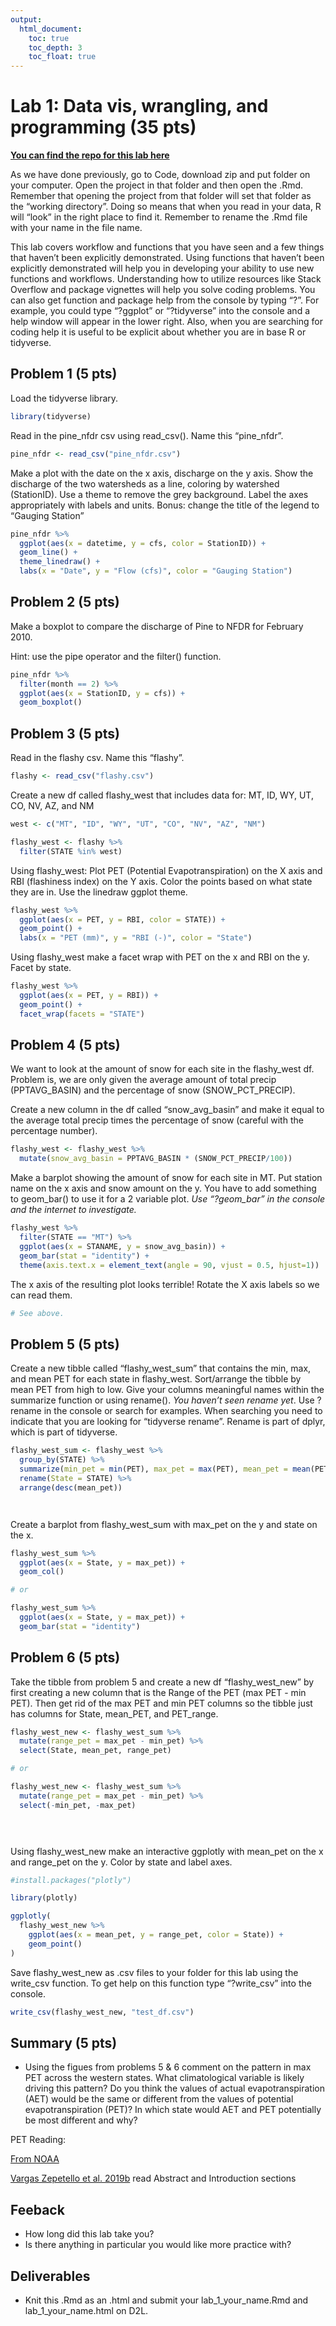 ```yaml
---
output: 
  html_document:
    toc: true
    toc_depth: 3
    toc_float: true
---
```


# Lab 1: Data vis, wrangling, and programming (35 pts)

[**You can find the repo for this lab here**](https://github.com/tpcovino/lab_1){target="_blank"}

As we have done previously, go to Code, download zip and put folder on your computer. Open the project in that folder and then open the .Rmd. Remember that opening the project from that folder will set that folder as the "working directory". Doing so means that when you read in your data, R will "look" in the right place to find it. Remember to rename the .Rmd file with your name in the file name.  

This lab covers workflow and functions that you have seen and a few things that haven't been explicitly demonstrated. Using functions that haven't been explicitly demonstrated will help you in developing your ability to use new functions and workflows. Understanding how to utilize resources like Stack Overflow and package vignettes will help you solve coding problems. You can also get function and package help from the console by typing "?". For example, you could type "?ggplot" or "?tidyverse" into the console and a help window will appear in the lower right. Also, when you are searching for coding help it is useful to be explicit about whether you are in base R or tidyverse. 

## Problem 1 (5 pts)

Load the tidyverse library.
```r
library(tidyverse)

```


Read in the pine_nfdr csv using read_csv(). Name this "pine_nfdr".
```r
pine_nfdr <- read_csv("pine_nfdr.csv")

```


Make a plot with the date on the x axis, discharge on the y axis. Show the discharge of the two watersheds as a line, coloring by watershed (StationID). Use a theme to remove the grey background. Label the axes appropriately with labels and units. Bonus: change the title of the legend to "Gauging Station"
```r
pine_nfdr %>% 
  ggplot(aes(x = datetime, y = cfs, color = StationID)) +
  geom_line() +
  theme_linedraw() +
  labs(x = "Date", y = "Flow (cfs)", color = "Gauging Station")


```


## Problem 2 (5 pts)

Make a boxplot to compare the discharge of Pine to NFDR for February 2010.

Hint: use the pipe operator and the filter() function.

```r

pine_nfdr %>% 
  filter(month == 2) %>% 
  ggplot(aes(x = StationID, y = cfs)) +
  geom_boxplot()


```


## Problem 3 (5 pts)

Read in the flashy csv. Name this "flashy".

```r
flashy <- read_csv("flashy.csv")

```


Create a new df called flashy_west that includes data for: MT, ID, WY, UT, CO, NV, AZ, and NM

```r
west <- c("MT", "ID", "WY", "UT", "CO", "NV", "AZ", "NM")

flashy_west <- flashy %>% 
  filter(STATE %in% west)

```


Using flashy_west: Plot PET (Potential Evapotranspiration) on the X axis and RBI (flashiness index) on the Y axis. Color the points based on what state they are in. Use the linedraw ggplot theme.

```r
flashy_west %>% 
  ggplot(aes(x = PET, y = RBI, color = STATE)) +
  geom_point() + 
  labs(x = "PET (mm)", y = "RBI (-)", color = "State")


```

Using flashy_west make a facet wrap with PET on the x and RBI on the y. Facet by state.

```r
flashy_west %>% 
  ggplot(aes(x = PET, y = RBI)) +
  geom_point() +
  facet_wrap(facets = "STATE")


```


## Problem 4 (5 pts)

We want to look at the amount of snow for each site in the flashy_west df. Problem is, we are only given the average amount of total precip (PPTAVG_BASIN) and the percentage of snow (SNOW_PCT_PRECIP).

Create a new column in the df called "snow_avg_basin" and make it equal to the average total precip times the percentage of snow (careful with the percentage number).

```r
flashy_west <- flashy_west %>% 
  mutate(snow_avg_basin = PPTAVG_BASIN * (SNOW_PCT_PRECIP/100))


```


Make a barplot showing the amount of snow for each site in MT. Put station name on the x axis and snow amount on the y. You have to add something to geom_bar() to use it for a 2 variable plot. *Use "?geom_bar" in the console and the internet to investigate.*

```r
flashy_west %>% 
  filter(STATE == "MT") %>% 
  ggplot(aes(x = STANAME, y = snow_avg_basin)) +
  geom_bar(stat = "identity") +
  theme(axis.text.x = element_text(angle = 90, vjust = 0.5, hjust=1))

```


The x axis of the resulting plot looks terrible! Rotate the X axis labels so we can read them.

```r

# See above. 

```


## Problem 5 (5 pts)

Create a new tibble called "flashy_west_sum" that contains the min, max, and mean PET for each state in flashy_west. Sort/arrange the tibble by mean PET from high to low. Give your columns meaningful names within the summarize function or using rename(). *You haven't seen rename yet*. Use ?rename in the console or search for examples. When searching you need to indicate that you are looking for "tidyverse rename". Rename is part of dplyr, which is part of tidyverse.  


```r

flashy_west_sum <- flashy_west %>% 
  group_by(STATE) %>% 
  summarize(min_pet = min(PET), max_pet = max(PET), mean_pet = mean(PET)) %>% 
  rename(State = STATE) %>% 
  arrange(desc(mean_pet))




```

Create a barplot from flashy_west_sum with max_pet on the y and state on the x. 

```r
flashy_west_sum %>% 
  ggplot(aes(x = State, y = max_pet)) +
  geom_col()

# or 

flashy_west_sum %>% 
  ggplot(aes(x = State, y = max_pet)) +
  geom_bar(stat = "identity")

```



## Problem 6 (5 pts)

Take the tibble from problem 5 and create a new df "flashy_west_new" by first creating a new column that is the Range of the PET (max PET - min PET). Then get rid of the max PET and min PET columns so the tibble just has columns for State, mean_PET, and PET_range.


```r
flashy_west_new <- flashy_west_sum %>%
  mutate(range_pet = max_pet - min_pet) %>% 
  select(State, mean_pet, range_pet)

# or 

flashy_west_new <- flashy_west_sum %>%
  mutate(range_pet = max_pet - min_pet) %>% 
  select(-min_pet, -max_pet)


  
```


Using flashy_west_new make an interactive ggplotly with mean_pet on the x and range_pet on the y. Color by state and label axes. 
```r
#install.packages("plotly")

library(plotly)

ggplotly(
  flashy_west_new %>% 
    ggplot(aes(x = mean_pet, y = range_pet, color = State)) +
    geom_point()
)


```


Save flashy_west_new as .csv files to your folder for this lab using the write_csv function. To get help on this function type "?write_csv" into the console. 

```r

write_csv(flashy_west_new, "test_df.csv")

```


## Summary (5 pts)

- Using the figues from problems 5 & 6 comment on the pattern in max PET across the western states. What climatological variable is likely driving this pattern? Do you think the values of actual evapotranspiration (AET) would be the same or different from the values of potential evapotranspiration (PET)? In which state would AET and PET potentially be most different and why? 

PET Reading:

[From NOAA](https://www.ncei.noaa.gov/access/monitoring/dyk/potential-evapotranspiration){target="_blank"}

[Vargas Zepetello et al. 2019b](images/VargasZeppetello_etal_2019b.pdf){target="_blank"} read Abstract and Introduction sections


## Feeback
- How long did this lab take you?
- Is there anything in particular you would like more practice with?

## Deliverables
- Knit this .Rmd as an .html and submit your lab_1_your_name.Rmd and lab_1_your_name.html on D2L. 

